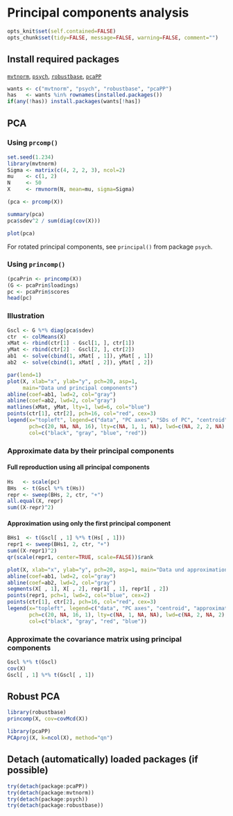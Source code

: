 Principal components analysis
=========================

```r
opts_knit$set(self.contained=FALSE)
opts_chunk$set(tidy=FALSE, message=FALSE, warning=FALSE, comment="")
```

Install required packages
-------------------------

[`mvtnorm`](http://cran.r-project.org/package=mvtnorm), [`psych`](http://cran.r-project.org/package=psych), [`robustbase`](http://cran.r-project.org/package=robustbase), [`pcaPP`](http://cran.r-project.org/package=pcaPP)

```r
wants <- c("mvtnorm", "psych", "robustbase", "pcaPP")
has   <- wants %in% rownames(installed.packages())
if(any(!has)) install.packages(wants[!has])
```

PCA
-------------------------
    
### Using `prcomp()`

```r
set.seed(1.234)
library(mvtnorm)
Sigma <- matrix(c(4, 2, 2, 3), ncol=2)
mu    <- c(1, 2)
N     <- 50
X     <- rmvnorm(N, mean=mu, sigma=Sigma)
```

```r
(pca <- prcomp(X))
```

```r
summary(pca)
pca$sdev^2 / sum(diag(cov(X)))
```

```r
plot(pca)
```

For rotated principal components, see `principal()` from package `psych`.

### Using `princomp()`

```r
(pcaPrin <- princomp(X))
(G <- pcaPrin$loadings)
pc <- pcaPrin$scores
head(pc)
```

### Illustration

```r
Gscl <- G %*% diag(pca$sdev)
ctr  <- colMeans(X)
xMat <- rbind(ctr[1] - Gscl[1, ], ctr[1])
yMat <- rbind(ctr[2] - Gscl[2, ], ctr[2])
ab1  <- solve(cbind(1, xMat[ , 1]), yMat[ , 1])
ab2  <- solve(cbind(1, xMat[ , 2]), yMat[ , 2])
```

```r
par(lend=1)
plot(X, xlab="x", ylab="y", pch=20, asp=1,
     main="Data und principal components")
abline(coef=ab1, lwd=2, col="gray")
abline(coef=ab2, lwd=2, col="gray")
matlines(xMat, yMat, lty=1, lwd=6, col="blue")
points(ctr[1], ctr[2], pch=16, col="red", cex=3)
legend(x="topleft", legend=c("data", "PC axes", "SDs of PC", "centroid"),
       pch=c(20, NA, NA, 16), lty=c(NA, 1, 1, NA), lwd=c(NA, 2, 2, NA),
       col=c("black", "gray", "blue", "red"))
```

### Approximate data by their principal components
#### Full reproduction using all principal components

```r
Hs   <- scale(pc)
BHs  <- t(Gscl %*% t(Hs))
repr <- sweep(BHs, 2, ctr, "+")
all.equal(X, repr)
sum((X-repr)^2)
```

#### Approximation using only the first principal component

```r
BHs1  <- t(Gscl[ , 1] %*% t(Hs[ , 1]))
repr1 <- sweep(BHs1, 2, ctr, "+")
sum((X-repr1)^2)
qr(scale(repr1, center=TRUE, scale=FALSE))$rank
```

```r
plot(X, xlab="x", ylab="y", pch=20, asp=1, main="Data und approximation")
abline(coef=ab1, lwd=2, col="gray")
abline(coef=ab2, lwd=2, col="gray")
segments(X[ , 1], X[ , 2], repr1[ , 1], repr1[ , 2])
points(repr1, pch=1, lwd=2, col="blue", cex=2)
points(ctr[1], ctr[2], pch=16, col="red", cex=3)
legend(x="topleft", legend=c("data", "PC axes", "centroid", "approximation"),
       pch=c(20, NA, 16, 1), lty=c(NA, 1, NA, NA), lwd=c(NA, 2, NA, 2),
       col=c("black", "gray", "red", "blue"))
```

### Approximate the covariance matrix using principal components

```r
Gscl %*% t(Gscl)
cov(X)
Gscl[ , 1] %*% t(Gscl[ , 1])
```

Robust PCA
-------------------------

```r
library(robustbase)
princomp(X, cov=covMcd(X))
```

```r
library(pcaPP)
PCAproj(X, k=ncol(X), method="qn")
```

Detach (automatically) loaded packages (if possible)
-------------------------

```r
try(detach(package:pcaPP))
try(detach(package:mvtnorm))
try(detach(package:psych))
try(detach(package:robustbase))
```
